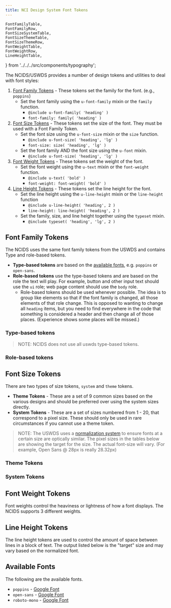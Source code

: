 ```yaml
---
title: NCI Design System Font Tokens
---
```


	FontFamilyTable,
	FontFamilyRow,
	FontSizeSystemTable,
	FontSizeThemeTable,
	FontSizeThemeRow,
	FontWeightTable,
	FontWeightRow,
	LineHeightTable,
} from '../../../src/components/typography';

The NCIDS/USWDS provides a number of design tokens and utilities to deal with font styles:

1. [Font Family Tokens](#font-family-tokens) - These tokens set the family for the font. (e.g., `poppins`)
   - Set the font family using the `u-font-family` mixin or the `family` function.
     - `@include u-font-family( 'heading' )`
     - `font-family: family( 'heading' )`
2. [Font Size Tokens](#font-size-tokens) - These tokens set the size of the font. They must be used with a Font Family Token.
   - Set the font size using the `u-font-size` mixin or the `size` function.
     - `@include u-font-size( 'heading', 'lg' )`
     - `font-size: size( 'heading', 'lg' )`
   - Set the font family AND the font size using the `u-font` mixin.
     - `@include u-font-size( 'heading', 'lg' )`
3. [Font Weight Tokens](#font-weight-tokens) - These tokens set the weight of the font.
   - Set the font weight using the `u-text` mixin or the `font-weight` function.
     - `@include u-text( 'bold' )`
     - `font-weight: font-weight( 'bold' )`
4. [Line Height Tokens](#line-height-tokens) - These tokens set the line height for the font.
   - Set the line height using the `u-line-height` mixin or the `line-height` function
     - `@include u-line-height( 'heading', 2 )`
     - `line-height: line-height( 'heading', 2 )`
   - Set the family, size, and line height together using the `typeset` mixin.
     - `@include typeset( 'heading', 'lg', 2 )`

## Font Family Tokens

The NCIDS uses the same font family tokens from the USWDS and contains Type and role-based tokens.

- **Type-based tokens** are based on the [available fonts](#available-fonts), e.g. `poppins` or `open-sans`.
- **Role-based tokens** use the type-based tokens and are based on the role the text will play. For example, button and other input text should use the `ui` role; web page content should use the `body` role.
  - Role-based tokens should be used whenever possible. The idea is to group like elements so that if the font family is changed, all those elements of that role change. This is opposed to wanting to change all `heading` items, but you need to find everywhere in the code that something is considered a header and then change all of those places. (Experience shows some places will be missed.)

### Type-based tokens

> NOTE: NCIDS does not use all uswds type-based tokens.

<FontFamilyTable>
	<FontFamilyRow
		token="mono"
		setting="roboto-mono"
		variable="theme-font-type-mono"
	/>
	<FontFamilyRow
		token="sans"
		setting="open-sans"
		variable="theme-font-type-sans"
	/>
	<FontFamilyRow
		token="serif"
		setting="poppins"
		variable="theme-font-type-serif"
	/>
</FontFamilyTable>

### Role-based tokens

<FontFamilyTable>
	<FontFamilyRow token="alt" setting="serif" variable="theme-font-role-alt" />
	<FontFamilyRow token="body" setting="sans" variable="theme-font-role-body" />
	<FontFamilyRow token="code" setting="mono" variable="theme-font-role-mono" />
	<FontFamilyRow
		token="heading"
		setting="serif"
		variable="theme-font-role-heading"
	/>
	<FontFamilyRow token="ui" setting="sans" variable="theme-font-role-ui" />
</FontFamilyTable>

## Font Size Tokens

There are two types of size tokens, `system` and `theme` tokens.

- **Theme Tokens** - These are a set of 9 common sizes based on the various designs and should be preferred over using the system sizes directly.
- **System Tokens** - These are a set of sizes numbered from 1 - 20, that correspond to a pixel size. These should only be used in rare circumstances if you cannot use a theme token.

> NOTE: The USWDS uses a [normalization system](https://designsystem.digital.gov/design-tokens/typesetting/overview/) to ensure fonts at a certain size are optically similar. The pixel sizes in the tables below are showing the target for the size. The actual font-size will vary. (For example, Open Sans @ 28px is really 28.32px)

### Theme Tokens

<FontSizeThemeTable>
	<FontSizeThemeRow token="3xs" size="2" variable="theme-type-scale-3xs" />
	<FontSizeThemeRow token="2xs" size="3" variable="theme-type-scale-2xs" />
	<FontSizeThemeRow token="xs" size="5" variable="theme-type-scale-xs" />
	<FontSizeThemeRow token="sm" size="7" variable="theme-type-scale-sm" />
	<FontSizeThemeRow token="md" size="8" variable="theme-type-scale-md" />
	<FontSizeThemeRow token="lg" size="9" variable="theme-type-scale-lg" />
	<FontSizeThemeRow token="xl" size="10" variable="theme-type-scale-xl" />
	<FontSizeThemeRow token="2xl" size="11" variable="theme-type-scale-2xl" />
	<FontSizeThemeRow token="3xl" size="12" variable="theme-type-scale-3xl" />
</FontSizeThemeTable>

### System Tokens

<FontSizeSystemTable />

## Font Weight Tokens

Font weights control the heaviness or lightness of how a font displays. The NCIDS supports 3 different weights.

<FontWeightTable>
	<FontWeightRow
		token="light"
		weight="300"
		variable="theme-font-weight-light"
	/>
	<FontWeightRow
		token="normal"
		weight="400"
		variable="theme-font-weight-normal"
	/>
	<FontWeightRow token="bold" weight="600" variable="theme-font-weight-bold" />
</FontWeightTable>

## Line Height Tokens

The line height tokens are used to control the amount of space between lines in a block of text. The output listed below is the "target" size and may vary based on the normalized font.

<LineHeightTable />

## Available Fonts

The following are the available fonts.

- `poppins` - [Google Font](https://fonts.google.com/specimen/Poppins)
- `open-sans` - [Google Font](https://fonts.google.com/specimen/Open+Sans)
- `roboto-mono` - [Google Font](https://fonts.google.com/specimen/Roboto+Mono)

